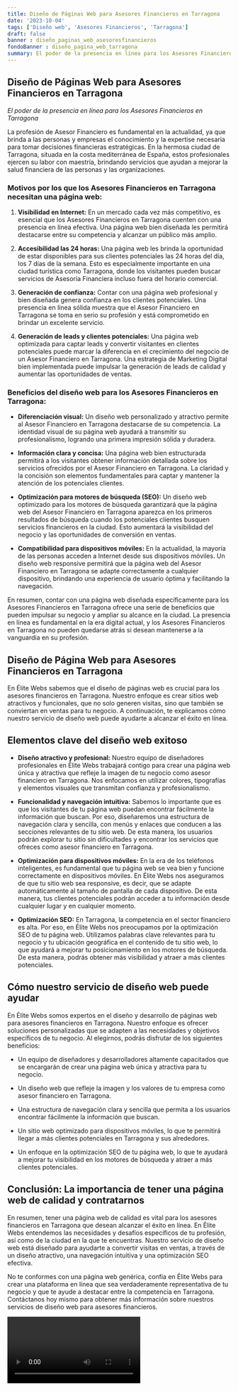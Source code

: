 ```yaml
---
title: Diseño de Páginas Web para Asesores Financieros en Tarragona
date: '2023-10-04'
tags: ['Diseño web', 'Asesores Financieros', 'Tarragona']
draft: false
banner : diseño_paginas_web_asesoresfinancieros
fondoBanner : diseño_pagina_web_tarragona
summary: El poder de la presencia en línea para los Asesores Financieros en Tarragona
---
```


## Diseño de Páginas Web para Asesores Financieros en Tarragona

*El poder de la presencia en línea para los Asesores Financieros en Tarragona*


La profesión de Asesor Financiero es fundamental en la actualidad, ya que brinda a las personas y empresas el conocimiento y la expertise necesaria para tomar decisiones financieras estratégicas. En la hermosa ciudad de Tarragona, situada en la costa mediterránea de España, estos profesionales ejercen su labor con maestría, brindando servicios que ayudan a mejorar la salud financiera de las personas y las organizaciones.

### Motivos por los que los Asesores Financieros en Tarragona necesitan una página web:

1. **Visibilidad en Internet:** En un mercado cada vez más competitivo, es esencial que los Asesores Financieros en Tarragona cuenten con una presencia en línea efectiva. Una página web bien diseñada les permitirá destacarse entre su competencia y alcanzar un público más amplio.

2. **Accesibilidad las 24 horas:** Una página web les brinda la oportunidad de estar disponibles para sus clientes potenciales las 24 horas del día, los 7 días de la semana. Esto es especialmente importante en una ciudad turística como Tarragona, donde los visitantes pueden buscar servicios de Asesoría Financiera incluso fuera del horario comercial.

3. **Generación de confianza:** Contar con una página web profesional y bien diseñada genera confianza en los clientes potenciales. Una presencia en línea sólida muestra que el Asesor Financiero en Tarragona se toma en serio su profesión y está comprometido en brindar un excelente servicio.

4. **Generación de leads y clientes potenciales:** Una página web optimizada para captar leads y convertir visitantes en clientes potenciales puede marcar la diferencia en el crecimiento del negocio de un Asesor Financiero en Tarragona. Una estrategia de Marketing Digital bien implementada puede impulsar la generación de leads de calidad y aumentar las oportunidades de ventas.

### Beneficios del diseño web para los Asesores Financieros en Tarragona:

- **Diferenciación visual:** Un diseño web personalizado y atractivo permite al Asesor Financiero en Tarragona destacarse de su competencia. La identidad visual de su página web ayudará a transmitir su profesionalismo, logrando una primera impresión sólida y duradera.

- **Información clara y concisa:** Una página web bien estructurada permitirá a los visitantes obtener información detallada sobre los servicios ofrecidos por el Asesor Financiero en Tarragona. La claridad y la concisión son elementos fundamentales para captar y mantener la atención de los potenciales clientes.

- **Optimización para motores de búsqueda (SEO):** Un diseño web optimizado para los motores de búsqueda garantizará que la página web del Asesor Financiero en Tarragona aparezca en los primeros resultados de búsqueda cuando los potenciales clientes busquen servicios financieros en la ciudad. Esto aumentará la visibilidad del negocio y las oportunidades de conversión en ventas.

- **Compatibilidad para dispositivos móviles:** En la actualidad, la mayoría de las personas acceden a Internet desde sus dispositivos móviles. Un diseño web responsive permitirá que la página web del Asesor Financiero en Tarragona se adapte correctamente a cualquier dispositivo, brindando una experiencia de usuario óptima y facilitando la navegación.

En resumen, contar con una página web diseñada específicamente para los Asesores Financieros en Tarragona ofrece una serie de beneficios que pueden impulsar su negocio y ampliar su alcance en la ciudad. La presencia en línea es fundamental en la era digital actual, y los Asesores Financieros en Tarragona no pueden quedarse atrás si desean mantenerse a la vanguardia en su profesión.

<GifSeo />

<Cta />

## Diseño de Página Web para Asesores Financieros en Tarragona

En Élite Webs sabemos que el diseño de páginas web es crucial para los asesores financieros en Tarragona. Nuestro enfoque es crear sitios web atractivos y funcionales, que no solo generen visitas, sino que también se conviertan en ventas para tu negocio. A continuación, te explicamos cómo nuestro servicio de diseño web puede ayudarte a alcanzar el éxito en línea.

## Elementos clave del diseño web exitoso

- **Diseño atractivo y profesional:** Nuestro equipo de diseñadores profesionales en Élite Webs trabajará contigo para crear una página web única y atractiva que refleje la imagen de tu negocio como asesor financiero en Tarragona. Nos enfocamos en utilizar colores, tipografías y elementos visuales que transmitan confianza y profesionalismo.

- **Funcionalidad y navegación intuitiva:** Sabemos lo importante que es que los visitantes de tu página web puedan encontrar fácilmente la información que buscan. Por eso, diseñaremos una estructura de navegación clara y sencilla, con menús y enlaces que conducen a las secciones relevantes de tu sitio web. De esta manera, los usuarios podrán explorar tu sitio sin dificultades y encontrar los servicios que ofreces como asesor financiero en Tarragona.

- **Optimización para dispositivos móviles:** En la era de los teléfonos inteligentes, es fundamental que tu página web se vea bien y funcione correctamente en dispositivos móviles. En Élite Webs nos aseguramos de que tu sitio web sea responsive, es decir, que se adapte automáticamente al tamaño de pantalla de cada dispositivo. De esta manera, tus clientes potenciales podrán acceder a tu información desde cualquier lugar y en cualquier momento.

- **Optimización SEO:** En Tarragona, la competencia en el sector financiero es alta. Por eso, en Élite Webs nos preocupamos por la optimización SEO de tu página web. Utilizamos palabras clave relevantes para tu negocio y tu ubicación geográfica en el contenido de tu sitio web, lo que ayudará a mejorar tu posicionamiento en los motores de búsqueda. De esta manera, podrás obtener más visibilidad y atraer a más clientes potenciales.

## Cómo nuestro servicio de diseño web puede ayudar

En Élite Webs somos expertos en el diseño y desarrollo de páginas web para asesores financieros en Tarragona. Nuestro enfoque es ofrecer soluciones personalizadas que se adapten a las necesidades y objetivos específicos de tu negocio. Al elegirnos, podrás disfrutar de los siguientes beneficios:

- Un equipo de diseñadores y desarrolladores altamente capacitados que se encargarán de crear una página web única y atractiva para tu negocio.

- Un diseño web que refleje la imagen y los valores de tu empresa como asesor financiero en Tarragona.

- Una estructura de navegación clara y sencilla que permita a los usuarios encontrar fácilmente la información que buscan.

- Un sitio web optimizado para dispositivos móviles, lo que te permitirá llegar a más clientes potenciales en Tarragona y sus alrededores.

- Un enfoque en la optimización SEO de tu página web, lo que te ayudará a mejorar tu visibilidad en los motores de búsqueda y atraer a más clientes potenciales.

## Conclusión: La importancia de tener una página web de calidad y contratarnos

En resumen, tener una página web de calidad es vital para los asesores financieros en Tarragona que desean alcanzar el éxito en línea. En Élite Webs entendemos las necesidades y desafíos específicos de tu profesión, así como de la ciudad en la que te encuentras. Nuestro servicio de diseño web está diseñado para ayudarte a convertir visitas en ventas, a través de un diseño atractivo, una navegación intuitiva y una optimización SEO efectiva.

No te conformes con una página web genérica, confía en Élite Webs para crear una plataforma en línea que sea verdaderamente representativa de tu negocio y que te ayude a destacar entre la competencia en Tarragona. Contáctanos hoy mismo para obtener más información sobre nuestros servicios de diseño web para asesores financieros.

<Video />

<CtaBot job='Asesores Financieros' city='Tarragona'/>

<Gmaps query='Tarragona+españa+maps' />